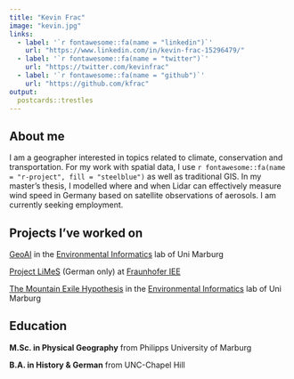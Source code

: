 ---
title: "Kevin Frac"
image: "kevin.jpg"
links:
  - label: '`r fontawesome::fa(name = "linkedin")`'
    url: "https://www.linkedin.com/in/kevin-frac-15296479/"
  - label: '`r fontawesome::fa(name = "twitter")`'
    url: "https://twitter.com/kevinfrac"
  - label: '`r fontawesome::fa(name = "github")`'
    url: "https://github.com/kfrac"
output:
  postcards::trestles
---

## About me

I am a geographer interested in topics related to climate, conservation and transportation. For my work with spatial data, I use `r fontawesome::fa(name = "r-project", fill = "steelblue")` as well as traditional GIS. In my master's thesis, I modelled where and when Lidar can effectively measure wind speed in Germany based on satellite observations of aerosols. I am currently seeking employment.

## Projects I've worked on

[GeoAI](https://geomoer.github.io/geoAI/) in the [Environmental Informatics](https://www.uni-marburg.de/en/fb19/disciplines/physisch/environmentalinformatics) lab of Uni Marburg

[Project LiMeS](https://www.iee.fraunhofer.de/de/projekte/suche/laufende/LiMeS.html) (German only) at [Fraunhofer IEE](https://www.iee.fraunhofer.de/en.html)

[The Mountain Exile Hypothesis](https://www.uni-marburg.de/en/fb19/dfg2358) in the [Environmental Informatics](https://www.uni-marburg.de/en/fb19/disciplines/physisch/environmentalinformatics) lab of Uni Marburg

## Education

**M.Sc. in Physical Geography** from Philipps University of Marburg

**B.A. in History & German** from UNC-Chapel Hill
